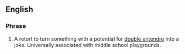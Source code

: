 ==English==

===Phrase===
{{infl|en|phrase}}

# A retort to turn something with a potential for [[double entendre]] into a joke. Universally associated with middle school playgrounds.